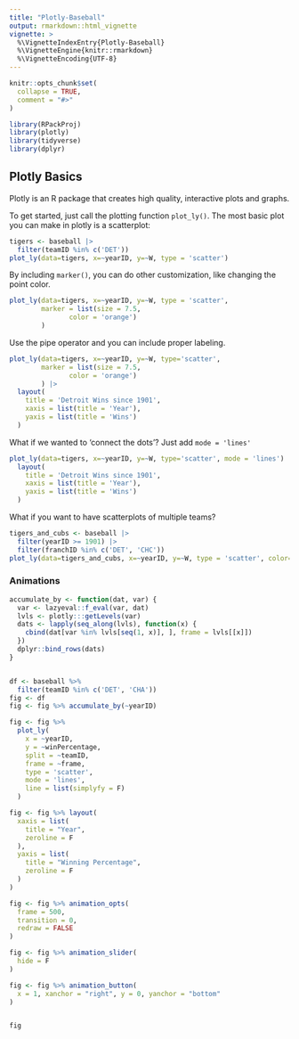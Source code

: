 ```yaml
---
title: "Plotly-Baseball"
output: rmarkdown::html_vignette
vignette: >
  %\VignetteIndexEntry{Plotly-Baseball}
  %\VignetteEngine{knitr::rmarkdown}
  %\VignetteEncoding{UTF-8}
---
```


```r
knitr::opts_chunk$set(
  collapse = TRUE,
  comment = "#>"
)
```

```r
library(RPackProj)
library(plotly)
library(tidyverse)
library(dplyr)
```

## Plotly Basics

Plotly is an R package that creates high quality, interactive plots and graphs. 

To get started, just call the plotting function `plot_ly()`. The most basic plot you can make in plotly is a scatterplot:

```r
tigers <- baseball |>
  filter(teamID %in% c('DET'))
plot_ly(data=tigers, x=~yearID, y=~W, type = 'scatter')
```

By including `marker()`, you can do other customization, like changing the point color.

```r
plot_ly(data=tigers, x=~yearID, y=~W, type = 'scatter', 
        marker = list(size = 7.5,
               color = 'orange')
        )
```

Use the pipe operator and you can include proper labeling. 

```r
plot_ly(data=tigers, x=~yearID, y=~W, type='scatter', 
        marker = list(size = 7.5,
               color = 'orange')
        ) |>
  layout(
    title = 'Detroit Wins since 1901',
    xaxis = list(title = 'Year'),
    yaxis = list(title = 'Wins')
  )
```

What if we wanted to 'connect the dots'? Just add `mode = 'lines'`

```r
plot_ly(data=tigers, x=~yearID, y=~W, type='scatter', mode = 'lines') |>
  layout(
    title = 'Detroit Wins since 1901',
    xaxis = list(title = 'Year'),
    yaxis = list(title = 'Wins')
  ) 
```

What if you want to have scatterplots of multiple teams?

```r
tigers_and_cubs <- baseball |>
  filter(yearID >= 1901) |>
  filter(franchID %in% c('DET', 'CHC')) 
plot_ly(data=tigers_and_cubs, x=~yearID, y=~W, type = 'scatter', color=~teamID)
```








### Animations 

```r
accumulate_by <- function(dat, var) {
  var <- lazyeval::f_eval(var, dat)
  lvls <- plotly:::getLevels(var)
  dats <- lapply(seq_along(lvls), function(x) {
    cbind(dat[var %in% lvls[seq(1, x)], ], frame = lvls[[x]])
  })
  dplyr::bind_rows(dats)
}


df <- baseball %>% 
  filter(teamID %in% c('DET', 'CHA'))
fig <- df 
fig <- fig %>% accumulate_by(~yearID)

fig <- fig %>%
  plot_ly(
    x = ~yearID, 
    y = ~winPercentage,
    split = ~teamID,
    frame = ~frame, 
    type = 'scatter',
    mode = 'lines', 
    line = list(simplyfy = F)
  )

fig <- fig %>% layout(
  xaxis = list(
    title = "Year",
    zeroline = F
  ),
  yaxis = list(
    title = "Winning Percentage",
    zeroline = F
  )
) 

fig <- fig %>% animation_opts(
  frame = 500, 
  transition = 0, 
  redraw = FALSE
)

fig <- fig %>% animation_slider(
  hide = F
)

fig <- fig %>% animation_button(
  x = 1, xanchor = "right", y = 0, yanchor = "bottom"
)


fig
```




